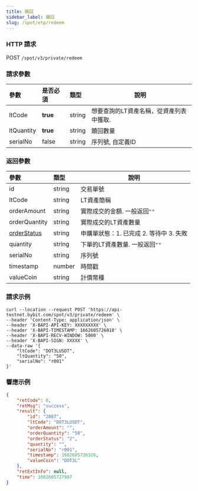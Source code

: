```yaml
---
title: 贖回
sidebar_label: 贖回
slug: /spot/etp/redeem
---
```


### HTTP 請求
POST <code>/spot/v3/private/redeem</code>

### 請求參數
| 參數 | 是否必須 | 類型 | 說明|
|:----- |:-------|:-----|------ |
|ltCode|<b>true</b>|string|想要查詢的LT資產名稱，從資產列表中獲取.|
|ltQuantity|<b>true</b>|string|贖回數量|
|serialNo|false|string|序列號, 自定義ID|

### 返回參數
| 參數 | 類型 | 說明|
|:----- |:-----|----- |
|id|string |交易單號|
|ltCode|string|LT資產簡稱|
|orderAmount|string|實際成交的金額. 一般返回<code>""</code>|
|orderQuantity|string|實際成交的LT資產數量|
|[orderStatus](../enum#ltorderstatus)|string|申購單狀態：1. 已完成 2. 等待中 3. 失敗|
|quantity |string|下單的LT資產數量. 一般返回<code>""</code>|
|serialNo|string|序列號|
|timestamp|number |時間戳|
|valueCoin|string|計價幣種|

### 請求示例

```http
curl --location --request POST 'https://api-testnet.bybit.com/spot/v3/private/redeem' \
--header 'Content-Type: application/json' \
--header 'X-BAPI-API-KEY: XXXXXXXXX' \
--header 'X-BAPI-TIMESTAMP: 1662605726010' \
--header 'X-BAPI-RECV-WINDOW: 5000' \
--header 'X-BAPI-SIGN: XXXXX' \
--data-raw '{
    "ltCode": "DOT3LUSDT",
    "ltQuantity": "50",
    "serialNo": "r001"
}'
```

### 響應示例

```json
{
    "retCode": 0,
    "retMsg": "success",
    "result": {
        "id": "2087",
        "ltCode": "DOT3LUSDT",
        "orderAmount": "",
        "orderQuantity": "50",
        "orderStatus": "2",
        "quantity": "",
        "serialNo": "r001",
        "timestamp": 1662605726326,
        "valueCoin": "DOT3L"
    },
    "retExtInfo": null,
    "time": 1662605727987
}
```
